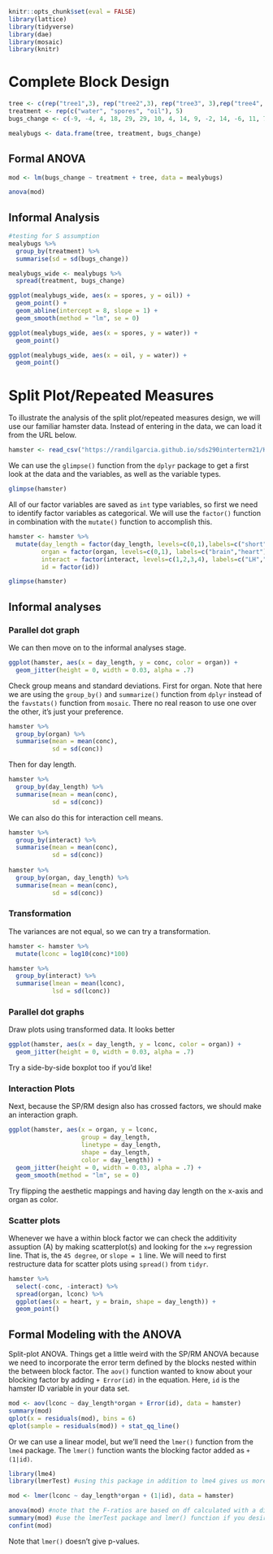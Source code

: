 ```r
knitr::opts_chunk$set(eval = FALSE)
library(lattice)
library(tidyverse)
library(dae)
library(mosaic)
library(knitr)
```

# Complete Block Design

```r
tree <- c(rep("tree1",3), rep("tree2",3), rep("tree3", 3),rep("tree4", 3), rep("tree5", 3))
treatment <- rep(c("water", "spores", "oil"), 5)
bugs_change <- c(-9, -4, 4, 18, 29, 29, 10, 4, 14, 9, -2, 14, -6, 11, 7)

mealybugs <- data.frame(tree, treatment, bugs_change)
```

## Formal ANOVA

```r
mod <- lm(bugs_change ~ treatment + tree, data = mealybugs)

anova(mod)
```

## Informal Analysis

```r
#testing for S assumption
mealybugs %>%
  group_by(treatment) %>%
  summarise(sd = sd(bugs_change))
```

```r
mealybugs_wide <- mealybugs %>%
  spread(treatment, bugs_change)

ggplot(mealybugs_wide, aes(x = spores, y = oil)) +
  geom_point() +
  geom_abline(intercept = 8, slope = 1) +
  geom_smooth(method = "lm", se = 0)
```

```r
ggplot(mealybugs_wide, aes(x = spores, y = water)) +
  geom_point()
```

```r
ggplot(mealybugs_wide, aes(x = oil, y = water)) +
  geom_point()
```

# Split Plot/Repeated Measures

To illustrate the analysis of the split plot/repeated measures design, we will use our familiar hamster data. Instead of entering in the data, we can load it from the URL below.

```r
hamster <- read_csv("https://randilgarcia.github.io/sds290interterm21/KellysHamsters.csv")
```

We can use the `glimpse()` function from the `dplyr` package to get a first look at the data and the variables, as well as the variable types.

```r
glimpse(hamster)
```

All of our factor variables are saved as `int` type variables, so first we need to identify factor variables as categorical. We will use the `factor()` function in combination with the `mutate()` function to accomplish this.

```r
hamster <- hamster %>%
  mutate(day_length = factor(day_length, levels=c(0,1),labels=c("short","long")),
         organ = factor(organ, levels=c(0,1), labels=c("brain","heart")),
         interact = factor(interact, levels=c(1,2,3,4), labels=c("LH","SH","LB","SB")),
         id = factor(id)) 

glimpse(hamster)
```

## Informal analyses

### Parallel dot graph

We can then move on to the informal analyses stage.

```r
ggplot(hamster, aes(x = day_length, y = conc, color = organ)) +
  geom_jitter(height = 0, width = 0.03, alpha = .7)
```

Check group means and standard deviations. First for organ. Note that here we are using the `group_by()` and `summarize()` function from `dplyr` instead of the `favstats()` function from `mosaic`. There no real reason to use one over the other, it's just your preference.

```r
hamster %>%
  group_by(organ) %>%
  summarise(mean = mean(conc),
            sd = sd(conc))
```

Then for day length.

```r
hamster %>%
  group_by(day_length) %>%
  summarise(mean = mean(conc),
            sd = sd(conc))
```

We can also do this for interaction cell means.

```r
hamster %>%
  group_by(interact) %>%
  summarise(mean = mean(conc),
            sd = sd(conc))
  
hamster %>%
  group_by(organ, day_length) %>%
  summarise(mean = mean(conc),
            sd = sd(conc))
```

### Transformation

The variances are not equal, so we can try a transformation.

```r
hamster <- hamster %>%
  mutate(lconc = log10(conc)*100) 

hamster %>%
  group_by(interact) %>%
  summarise(lmean = mean(lconc),
            lsd = sd(lconc))
```

### Parallel dot graphs

Draw plots using transformed data. It looks better

```r
ggplot(hamster, aes(x = day_length, y = lconc, color = organ)) +
  geom_jitter(height = 0, width = 0.03, alpha = .7)
```

Try a side-by-side boxplot too if you'd like!

### Interaction Plots

Next, because the SP/RM design also has crossed factors, we should make an interaction graph.

```r
ggplot(hamster, aes(x = organ, y = lconc, 
                    group = day_length, 
                    linetype = day_length, 
                    shape = day_length,
                    color = day_length)) +
  geom_jitter(height = 0, width = 0.03, alpha = .7) +
  geom_smooth(method = "lm", se = 0)
```

Try flipping the aesthetic mappings and having day length on the x-axis and organ as color.

### Scatter plots

Whenever we have a within block factor we can check the additivity assuption (A) by making scatterplot(s) and looking for the `x=y` regression line. That is, the `45 degree`, or `slope = 1` line. We will need to first restructure data for scatter plots using `spread()` from `tidyr`.

```r
hamster %>%
  select(-conc, -interact) %>%
  spread(organ, lconc) %>%
  ggplot(aes(x = heart, y = brain, shape = day_length)) +
  geom_point()
```

## Formal Modeling with the ANOVA

Split-plot ANOVA. Things get a little weird with the SP/RM ANOVA because we need to incorporate the error term defined by the blocks nested within the between block factor. The `aov()` function wanted to know about your blocking factor by adding `+ Error(id)` in the equation. Here, `id` is the hamster ID variable in your data set.

```r
mod <- aov(lconc ~ day_length*organ + Error(id), data = hamster)
summary(mod)
qplot(x = residuals(mod), bins = 6)
qplot(sample = residuals(mod)) + stat_qq_line()
```

Or we can use a linear model, but we'll need the `lmer()` function from the `lme4` package. The `lmer()` function wants the blocking factor added as `+ (1|id)`.

```r
library(lme4)
library(lmerTest) #using this package in addition to lme4 gives us more information in the ANOVA table

mod <- lmer(lconc ~ day_length*organ + (1|id), data = hamster)

anova(mod) #note that the F-ratios are based on df calculated with a different method (Satterthwaite) than we've been learning in class. Please use the aov() function for the ANOVA table
summary(mod) #use the lmerTest package and lmer() function if you desire test of differences between specific conditions. Note that the df are calculated with Satterthwaite
confint(mod)
```

Note that `lmer()` doesn't give p-values.

